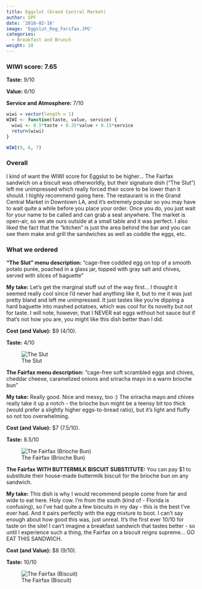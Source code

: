 ```yaml
---
title: Eggslut (Grand Central Market)
author: SPF
date: '2018-02-18'
image: 'Eggslut_Reg_Farifax.JPG'
categories:
  - Breakfast and Brunch
weight: 10
---
```


### WIWI score: 7.65

**Taste:** 9/10

**Value:** 6/10

**Service and Atmosphere:** 7/10



```r
wiwi = vector(length = 1)
WIWI <- function(taste, value, service) {
  wiwi <- 0.5*taste + 0.35*value + 0.15*service
  return(wiwi)
}

WIWI(9, 6, 7)


```

### Overall

I kind of want the WIWI score for Eggslut to be higher...  The Fairfax sandwich on a biscuit was otherworldly, but their signature dish ("The Slut") left me unimpressed which really forced their score to be lower than  it should.  I highly recommend going here.  The restaurant is in the Grand Central Market in Downtown LA, and it's extremely popular so you may have to wait quite a while before you place your order.  Once you do, you just wait for your name to be called and can grab a seat anywhere.  The market is open-air, so we ate ours outside at a small table and it was perfect.  I also liked the fact that the "kitchen" is just the area behind the bar and you can see them make and grill the sandwiches as well as coddle the eggs, etc.


### What we ordered

**"The Slut" menu description:** "cage-free coddled egg on top of a smooth potato purée, poached in a glass jar, topped with gray salt and chives, served with slices of baguette"

**My take:**  Let's get the marginal stuff out of the way first... I thought it seemed really cool since I'd never had anything like it, but to me it was just pretty bland and left me unimpressed. It just tastes like you're dipping a hard baguette into mashed potatoes, which was cool for its novelty but not for taste. I will note, however, that I NEVER eat eggs without hot sauce but if that's not how you are, you might like this dish better than I did.  

**Cost (and Value):** $9 (4/10). 

**Taste:** 4/10

![The Slut](/Eggslut_TheSlut.JPG)

**The Fairfax menu description:** "cage-free soft scrambled eggs and chives, cheddar cheese, caramelized onions and sriracha mayo in a warm brioche bun"

**My take:**  Really good.  Nice and messy, too :)  The sriracha mayo and chives really take it up a notch - the brioche bun might be a teensy bit too thick (would prefer a slightly higher eggs-to-bread ratio), but it's light and fluffy so not too overwhelming.

**Cost (and Value):** $7 (7.5/10). 

**Taste:** 8.5/10

![The Fairfax (Brioche Bun)](/Eggslut_Reg_Farifax2.JPG)

**The Fairfax WITH BUTTERMILK BISCUIT SUBSTITUTE:** You can pay $1 to substitute their house-made buttermilk biscuit for the brioche bun on any sandwich.  

**My take:**  This dish is why I would recommend people come from far and wide to eat here.  Holy cow.  I'm from the south (kind of - Florida is confusing), so I've had quite a few biscuits in my day - this is the best I've ever had.  And it pairs perfectly with the egg mixture to boot.  I can't say enough about how good this was, just unreal.  It's the first ever 10/10 for taste on the site!  I can't imagine a breakfast sandwich that tastes better - so until I experience such a thing, the Fairfax on a biscuit reigns supreme... GO EAT THIS SANDWICH.

**Cost (and Value):** $8 (9/10). 

**Taste:** 10/10

![The Fairfax (Biscuit)](/Eggslut_Biscuit_Farifax.JPG)
